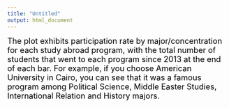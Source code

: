 ```yaml
---
title: "Untitled"
output: html_document
---
```

 
 

<span style="color: black;">  <font size="4">The plot exhibits participation rate by major/concentration for each study abroad program, with the total number of students that went to each program since 2013 at the end of each bar. For example, if you choose American University in Cairo, you can see that it was a famous program among Political Science, Middle Easter Studies, International Relation and History majors. </font> </span>

